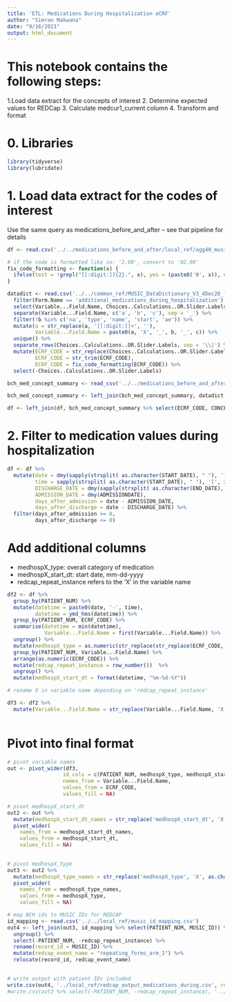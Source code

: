 ```yaml
---
title: 'ETL: Medications During Hospitalization eCRF'
author: "Simran Makwana"
date: "9/16/2021"
output: html_document
---
```


# This notebook contains the following steps:
1.Load data extract for the concepts of interest
2. Determine expected values for REDCap 
3. Calculate medcur1_current column
4. Transform and format

# 0. Libraries
```r
library(tidyverse)
library(lubridate)
```

# 1. Load data extract for the codes of interest
Use the same query as medications_before_and_after -- see that pipeline for details
```r

df <- read.csv('../../medications_before_and_after/local_ref/agg40_music_meds_filtered.csv')

# if the code is formatted like so: '2.00', convert to '02.00'
fix_code_formatting <- function(x) {
  ifelse(test = !grepl("[[:digit:]]{2}.", x), yes = (paste0('0', x)), no = (x))
}

datadict <- read.csv('../../common_ref/MUSIC_DataDictionary_V3_4Dec20_final version_clean_0.csv') %>%
  filter(Form.Name == 'additional_medications_during_hospitalization') %>%
  select(Variable...Field.Name, Choices..Calculations..OR.Slider.Labels) %>%
  separate(Variable...Field.Name, c('a', 'b', 'c'), sep = '_') %>%
  filter(!b %in% c('na', 'type', 'name', 'start', 'ae')) %>%
  mutate(a = str_replace(a, '[[:digit:]]+', ''),
         Variable...Field.Name = paste0(a, 'X', '_', b, '_', c)) %>%
  unique() %>% 
  separate_rows(Choices..Calculations..OR.Slider.Labels, sep = '\\|') %>%
  mutate(ECRF_CODE = str_replace(Choices..Calculations..OR.Slider.Labels, ',.*$', ''),
         ECRF_CODE = str_trim(ECRF_CODE),
         ECRF_CODE = fix_code_formatting(ECRF_CODE)) %>%
  select(-Choices..Calculations..OR.Slider.Labels)

bch_med_concept_summary <- read_csv('../../medications_before_and_after/data/bch_med_concept_summary_toReview.csv')

bch_med_concept_summary <- left_join(bch_med_concept_summary, datadict, by = 'ECRF_CODE')

df <- left_join(df, bch_med_concept_summary %>% select(ECRF_CODE, CONCEPT_CD, Variable...Field.Name), by = 'CONCEPT_CD')

```

# 2. Filter to medication values during hospitalization

```r

df <- df %>%
  mutate(date = dmy(sapply(strsplit( as.character(START_DATE), " "), '[', 1)),
         time = sapply(strsplit( as.character(START_DATE), " "), '[', 2),
         DISCHARGE_DATE = dmy(sapply(strsplit( as.character(END_DATE), " "), '[', 1)),
         ADMISSION_DATE = dmy(ADMISSIONDATE),
         days_after_admission = date - ADMISSION_DATE,
         days_after_discharge = date - DISCHARGE_DATE) %>%
  filter(days_after_admission >= 0,
         days_after_discharge <= 0)

```

# Add additional columns
- medhospX_type: overall category of medication
- medhospX_start_dt: start date, mm-dd-yyyy
- redcap_repeat_instance refers to the 'X' in the variable name
```r
df2 <- df %>%
  group_by(PATIENT_NUM) %>%
  mutate(datetime = paste0(date, '-', time),
         datetime = ymd_hms(datetime)) %>%
  group_by(PATIENT_NUM, ECRF_CODE) %>%
  summarise(datetime = min(datetime),
            Variable...Field.Name = first(Variable...Field.Name)) %>%
  ungroup() %>%
  mutate(medhospX_type = as.numeric(str_replace(str_replace(ECRF_CODE, '\\...', ''), '^0', ''))) %>%
  group_by(PATIENT_NUM, Variable...Field.Name) %>%
  arrange(as.numeric(ECRF_CODE)) %>%
  mutate(redcap_repeat_instance = row_number())  %>%
  ungroup() %>%
  mutate(medhospX_start_dt = format(datetime, "%m-%d-%Y"))

# rename X in variable name depending on 'redcap_repeat_instance'

df3 <- df2 %>%
  mutate(Variable...Field.Name = str_replace(Variable...Field.Name, 'X', as.character(redcap_repeat_instance)))
  
```

# Pivot into final format
```r

# pivot variable names
out <- pivot_wider(df3,
                  id_cols = c(PATIENT_NUM, medhospX_type, medhospX_start_dt, redcap_repeat_instance),   
                  names_from = Variable...Field.Name,
                  values_from = ECRF_CODE,
                  values_fill = NA) 

# pivot medhospX_start_dt
out2 <- out %>%
  mutate(medhospX_start_dt_names = str_replace('medhospX_start_dt', 'X', as.character(redcap_repeat_instance))) %>%
  pivot_wider(
    names_from = medhospX_start_dt_names,
    values_from = medhospX_start_dt,
    values_fill = NA)
  

# pivot medhospX_type
out3 <- out2 %>%
  mutate(medhospX_type_names = str_replace('medhospX_type', 'X', as.character(redcap_repeat_instance))) %>%
  pivot_wider(
    names_from = medhospX_type_names,
    values_from = medhospX_type,
    values_fill = NA)

# map BCH ids to MUSIC IDs for REDCAP
id_mapping <- read.csv('../../local_ref/music_id_mapping.csv')
out4 <- left_join(out3, id_mapping %>% select(PATIENT_NUM, MUSIC_ID)) %>% 
  ungroup() %>% 
  select(-PATIENT_NUM, -redcap_repeat_instance) %>%
  rename(record_id = MUSIC_ID) %>%
  mutate(redcap_event_name = "repeating_forms_arm_1") %>%
  relocate(record_id, redcap_event_name) 
  

# write output with patient IDs included
write.csv(out4, '../local_ref/redcap_output_medications_during.csv', row.names = FALSE)
#write.csv(out3 %>% select(-PATIENT_NUM, -redcap_repeat_instance), '../local_ref/redcap_output_medications_during.csv', row.names = FALSE)


```



